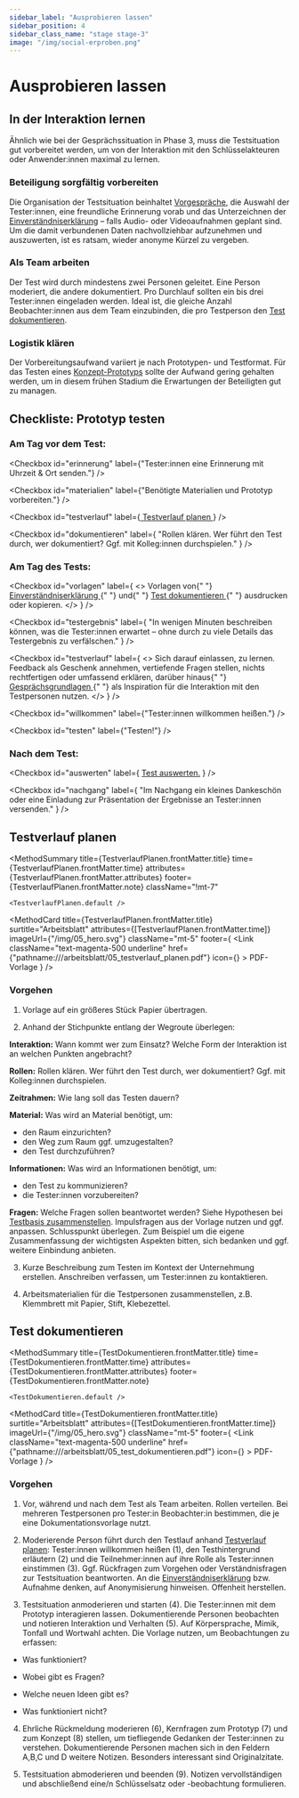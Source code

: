 ```yaml
---
sidebar_label: "Ausprobieren lassen"
sidebar_position: 4
sidebar_class_name: "stage stage-3"
image: "/img/social-erproben.png"
---
```



# Ausprobieren lassen

## In der Interaktion lernen

Ähnlich wie bei der Gesprächssituation in Phase 3, muss die Testsituation gut vorbereitet werden, um von der Interaktion mit den Schlüssel­akteuren oder Anwender:innen maximal zu lernen.

### Beteiligung sorgfältig vorbereiten

Die Organisation der Testsituation beinhaltet [Vorgespräche](/buch/erkennen/rausgehen-menschen-treffen#vorgespräche-führen), die Auswahl der Tester:innen, eine freundliche Erinnerung vorab und das Unterzeichnen der [Einverständniserklärung](/arbeitsblatt/03_einverstaendniserklaerung.pdf) – falls Audio- oder Videoaufnahmen geplant sind. Um die damit verbundenen Daten nachvollziehbar aufzunehmen und auszuwerten, ist es ratsam, wieder anonyme Kürzel zu vergeben.

### Als Team arbeiten

Der Test wird durch mindestens zwei Personen geleitet. Eine Person moderiert, die andere dokumentiert. Pro Durchlauf sollten ein bis drei Tester:innen eingeladen werden. Ideal ist, die gleiche Anzahl Beobachter:innen aus dem Team einzubinden, die pro Testperson den [Test dokumentieren](/buch/erproben/ausprobieren-lassen#test-dokumentieren).

### Logistik klären

Der Vorbereitungsaufwand variiert je nach Prototypen- und Testformat. Für das Testen eines [Konzept-Prototyps](/buch/erproben/prototypen-erstellen#konzept-prototypen) sollte der Aufwand gering gehalten werden, um in diesem frühen Stadium die Erwartungen der Beteiligten gut zu managen.

## Checkliste: Prototyp testen

### Am Tag vor dem Test:

<Checkbox
	id="erinnerung"
	label={"Tester:innen eine Erinnerung mit Uhrzeit & Ort senden."}
/>

<Checkbox
	id="materialien"
	label={"Benötigte Materialien und Prototyp vorbereiten."}
/>


<Checkbox
	id="testverlauf"
	label={<a href="#testverlauf-planen"> Testverlauf planen </a>}
/>

<Checkbox
	id="dokumentieren"
	label={
		"Rollen klären. Wer führt den Test durch, wer dokumentiert? Ggf. mit Kolleg:innen durchspielen."
	}
/>

### Am Tag des Tests:

<Checkbox
	id="vorlagen"
	label={
		<>
			Vorlagen von{" "}
			<a href="pathname:///arbeitsblatt/03_einverstaendniserklaerung.pdf">
				Einverständniserklärung
			</a>{" "}
			und{" "}
			<a href="/buch/erproben/ausprobieren-lassen#test-dokumentieren">
				Test dokumentieren
			</a>{" "}
			ausdrucken oder kopieren.
		</>
	}
/>

<Checkbox
	id="testergebnis"
	label={
		"In wenigen Minuten beschreiben können, was die Tester:innen erwartet – ohne durch zu viele Details das Testergebnis zu verfälschen."
	}
/>

<Checkbox
	id="testverlauf"
	label={
		<>
			Sich darauf einlassen, zu lernen. Feedback als Geschenk annehmen,
			vertiefende Fragen stellen, nichts rechtfertigen oder umfassend erklären,
			darüber hinaus{" "}
			<a href="/buch/erkennen/gespraechsbasis-erstellen#gesprächsgrundlagen">
				Gesprächsgrundlagen
			</a>{" "}
			als Inspiration für die Interaktion mit den Testpersonen nutzen.
		</>
	}
/>

<Checkbox id="willkommen" label={"Tester:innen willkommen heißen."} />

<Checkbox id="testen" label={"Testen!"} />

### Nach dem Test:

<Checkbox
	id="auswerten"
	label={
		<a href="/buch/erproben/lernen-anpassen#test-auswerten">Test auswerten.</a>
	}
/>

<Checkbox
	id="nachgang"
	label={
		"Im Nachgang ein kleines Dankeschön oder eine Einladung zur Präsentation der Ergebnisse an Tester:innen versenden."
	}
/>

## Testverlauf planen

<MethodSummary
	title={TestverlaufPlanen.frontMatter.title}
	time={TestverlaufPlanen.frontMatter.time}
	attributes={TestverlaufPlanen.frontMatter.attributes}
	footer={TestverlaufPlanen.frontMatter.note}
	className="!mt-7"
>
	<TestverlaufPlanen.default />
</MethodSummary>

<MethodCard
	title={TestverlaufPlanen.frontMatter.title}
	surtitle="Arbeitsblatt"
	attributes={[TestverlaufPlanen.frontMatter.time]}
	imageUrl={"/img/05_hero.svg"}
	className="mt-5"
	footer={
		<Link
			className="text-magenta-500 underline"
			href={"pathname:///arbeitsblatt/05_testverlauf_planen.pdf"}
			icon={<EditIcon className="w-3 h-3 text-inherit" />}
		>
			PDF-Vorlage
		</Link>
	}
/>

### Vorgehen

1. Vorlage auf ein größeres Stück Papier übertragen.

2. Anhand der Stichpunkte entlang der Wegroute überlegen:

**Interaktion:** Wann kommt wer zum Einsatz? Welche Form der Interaktion ist an welchen Punkten angebracht?

**Rollen:** Rollen klären. Wer führt den Test durch, wer dokumentiert? Ggf. mit Kolleg:innen durchspielen.

**Zeitrahmen:** Wie lang soll das Testen dauern?

**Material:** Was wird an Material benötigt, um:

- den Raum einzurichten?
- den Weg zum Raum ggf. umzugestalten?
- den Test durchzuführen?

**Informationen:** Was wird an Informationen benötigt, um:

- den Test zu kommunizieren?
- die Tester:innen vorzubereiten?

**Fragen:** Welche Fragen sollen beantwortet werden? Siehe Hypothesen bei [Testbasis zusammenstellen](http://www.citylab-berlin.org/handbuch "Testbasis zusammenstellen"). Impulsfragen aus der Vorlage nutzen und ggf. anpassen. Schlusspunkt überlegen. Zum Beispiel um die eigene Zusammen­fassung der wichtigsten Aspekten bitten, sich bedanken und ggf. weitere Einbindung anbieten.

3. Kurze Beschreibung zum Testen im Kontext der Unternehmung erstellen. Anschreiben verfassen, um Tester:innen zu kontaktieren.

4. Arbeitsmaterialien für die Testpersonen zusammenstellen, z.B. Klemmbrett mit Papier, Stift, Klebezettel.

## Test dokumentieren

<MethodSummary
	title={TestDokumentieren.frontMatter.title}
	time={TestDokumentieren.frontMatter.time}
	attributes={TestDokumentieren.frontMatter.attributes}
	footer={TestDokumentieren.frontMatter.note}
>
	<TestDokumentieren.default />
</MethodSummary>

<MethodCard
	title={TestDokumentieren.frontMatter.title}
	surtitle="Arbeitsblatt"
	attributes={[TestDokumentieren.frontMatter.time]}
	imageUrl={"/img/05_hero.svg"}
	className="mt-5"
	footer={
		<Link
			className="text-magenta-500 underline"
			href={"pathname:///arbeitsblatt/05_test_dokumentieren.pdf"}
			icon={<EditIcon className="w-3 h-3 text-inherit" />}
		>
			PDF-Vorlage
		</Link>
	}
/>

### Vorgehen

1. Vor, während und nach dem Test als Team arbeiten. Rollen verteilen. Bei mehreren Testpersonen pro Tester:in Beobachter:in bestimmen, die je eine Dokumentationsvorlage nutzt.

2. Moderierende Person führt durch den Testlauf anhand [Testverlauf planen](http://www.citylab-berlin.org/handbuch "Testverlauf planen"): Tester:innen willkommen heißen (1), den Testhintergrund erläutern (2) und die Teilnehmer:innen auf ihre Rolle als Tester:innen einstimmen (3). Ggf. Rückfragen zum Vorgehen oder Verständnisfragen zur Testsituation beantworten. An die [Einverständniserklärung](http://www.citylab-berlin.org/handbuch "Einverständniserklärung") bzw. Aufnahme denken, auf Anonymisierung hinweisen. Offenheit herstellen.

3. Testsituation anmoderieren und starten (4). Die Tester:innen mit dem Prototyp interagieren lassen. Dokumentierende Personen beobachten und notieren Interaktion und Verhalten (5). Auf Körpersprache, Mimik, Tonfall und Wortwahl achten. Die Vorlage nutzen, um Beobachtungen zu erfassen:

- Was funktioniert?

- Wobei gibt es Fragen?

- Welche neuen Ideen gibt es?

- Was funktioniert nicht?

4. Ehrliche Rückmeldung moderieren (6), Kernfragen zum Prototyp (7) und zum Konzept (8) stellen, um tiefliegende Gedanken der Tester:innen zu verstehen. Dokumentierende Personen machen sich in den Feldern A,B,C und D weitere Notizen. Besonders interessant sind Originalzitate.

5. Testsituation abmoderieren und beenden (9). Notizen vervollständigen und abschließend eine/n Schlüsselsatz oder -beobachtung formulieren.
